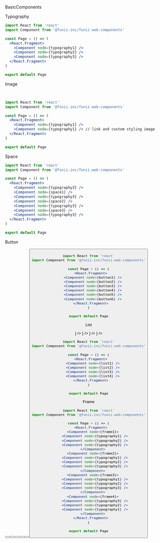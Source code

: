 
<Heading>BasicComponents</Heading>

<Spacer size="xxl" />

<SubHeading>Typography</SubHeading>

<Spacer size="l" />

<ComponentArea>
  <Typography node={typography1} />
  <Typography node={typography2} />
  <Typography node={typography3} />
</ComponentArea>

<Spacer size="l" />

```jsx
import React from 'react'
import Component from '@funii-inc/funii-web-components'

const Page = () => (
  <React.Fragment>
    <Component node={typography1} />
    <Component node={typography2} />
    <Component node={typography3} />
  </React.Fragment>
)

export default Page
```

<Spacer size="xxl" />

<SubHeading>Image</SubHeading>

<Spacer size="l" />

<ComponentArea>
  <Image node={image1} />
  <Spacer size="s" />
  <Image node={image2} />
</ComponentArea>

<Spacer size="l" />

```jsx
import React from 'react'
import Component from '@funii-inc/funii-web-components'

const Page = () => (
  <React.Fragment>
    <Component node={typography1} />
    <Component node={typography1} /> // link and custom styling image
  </React.Fragment>
)

export default Page
```

<Spacer size="xxl" />

<SubHeading>Space</SubHeading>

<Spacer size="l" />

<ComponentArea>
  <Typography node={typography3} />
  <Space node={space1} />
  <Typography node={typography3} />
  <Space node={space2} />
  <Typography node={typography3} />
  <Space node={space3} />
  <Typography node={typography3} />
</ComponentArea>

<Spacer size="l" />


```jsx
import React from 'react'
import Component from '@funii-inc/funii-web-components'

const Page = () => (
  <React.Fragment>
    <Component node={typography3} />
    <Component node={space1} />
    <Component node={typography3} />
    <Component node={space2} />
    <Component node={typography3} />
    <Component node={space3} />
    <Component node={typography3} />
  </React.Fragment>
)

export default Page
```

<Spacer size="xxl" />

<SubHeading>Button</SubHeading>

<Spacer size="l" />

<ComponentArea>
  <Button node={button1} />
  <Button node={button2} />
  <Button node={button3} />
  <Button node={button4} />
  <Button node={button5} />
  <Button node={button6} />
</ComponentArea>

<Spacer size="l" />


```jsx
import React from 'react'
import Component from '@funii-inc/funii-web-components'

const Page = () => (
  <React.Fragment>
    <Component node={button1} />
    <Component node={button2} />
    <Component node={button3} />
    <Component node={button4} />
    <Component node={button5} />
    <Component node={button6} />
  </React.Fragment>
)

export default Page
```

<Spacer size="xxl" />

<SubHeading>List</SubHeading>

<Spacer size="l" />

<ComponentArea>
  <List node={list1} testItems={testItems} renderItem={({ item }) => <ListItem node={list1.item} listItemData={item} />} />
  <List node={list2} testItems={testItems} renderItem={({ item }) => <ListItem node={list2.item} listItemData={item} />} />
  <List node={list3} testItems={testItems} renderItem={({ item }) => <ListItem node={list3.item} listItemData={item} />} />
  <List node={list4} testItems={testItems} renderItem={({ item }) => <ListItem node={list4.item} listItemData={item} />} />
</ComponentArea>

<Spacer size="l" />


```jsx
import React from 'react'
import Component from '@funii-inc/funii-web-components'

const Page = () => (
  <React.Fragment>
    <Component node={list1} />
    <Component node={list2} />
    <Component node={list3} />
    <Component node={list4} />
  </React.Fragment>
)

export default Page
```

<Spacer size="xxl" />

<SubHeading>Frame</SubHeading>

<Spacer size="l" />

<ComponentArea>
  <Frame node={frame1}>
    <Typography node={typography1} />
    <Typography node={typography2} />
    <Typography node={typography3} />
  </Frame>
  <Frame node={frame2}>
    <Typography node={typography1} />
    <Typography node={typography2} />
    <Typography node={typography3} />
  </Frame>
  <Frame node={frame3}>
    <Typography node={typography1} />
    <Typography node={typography2} />
    <Typography node={typography3} />
  </Frame>
  <Frame node={frame4}>
    <Typography node={typography3} />
    <Typography node={typography2} />
    <Typography node={typography1} />
  </Frame>
</ComponentArea>

<Spacer size="l" />

```jsx
import React from 'react'
import Component from '@funii-inc/funii-web-components'

const Page = () => (
  <React.Fragment>
    <Component node={frame1}>
      <Component node={typography1} />
      <Component node={typography2} />
      <Component node={typography3} />
    </Component>
    <Component node={frame2}>
      <Component node={typography1} />
      <Component node={typography2} />
      <Component node={typography3} />
    </Component>
    <Component node={frame3}>
      <Component node={typography1} />
      <Component node={typography2} />
      <Component node={typography3} />
    </Component>
    <Component node={frame4}>
      <Component node={typography3} />
      <Component node={typography2} />
      <Component node={typography1} />
    </Component>
  </React.Fragment>
)

export default Page
```

